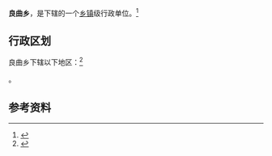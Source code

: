 {{中国乡级行政区|54/24/23/204/000}}

'''良曲乡'''，是{{PRC admin/fullname|54/24/23/204/000|3}}下辖的一个[[乡镇|乡镇]]级行政单位。<ref>{{PRC admin/ref sgc|{{PRC admin/parent|54/24/23/204/000}}}}</ref>

== 行政区划 ==

良曲乡下辖以下地区：<ref>{{PRC admin/ref sgc|54/24/23/204/000}}</ref>

{{PRC admin/children|54/24/23/204/000}}。

== 参考资料 ==

{{reflist}}

{{行政区划小作品}}
{{PRC admin/navcat|54/24/23/204/000}}